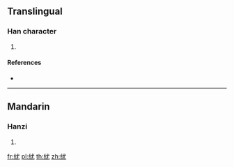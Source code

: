 {{character info/new}}
==Translingual==

===Han character===
{{Han char|rn=120|rad=糸|as=04|sn=10|four=23914|canj=VFIKU}}

# {{defn|Han|sort=糸04}}

====References====
* {{Han ref|kx=0916.170|dkj=27263|dj=1345.170|hdz=53371.010|uh=7D0C|ud=32012|bh=D35A|bd=54106}}

----

==Mandarin==

===Hanzi===
{{cmn-hanzi|pin=[[jì]] ([[ji4]]), [[qiú]] ([[qiu2]])|wg=chi<sup>4</sup>, ch'iu<sup>2</sup>}}

# {{defn|lang=cmn|sort=糸04}}

[[fr:紌]]
[[pl:紌]]
[[th:紌]]
[[zh:紌]]